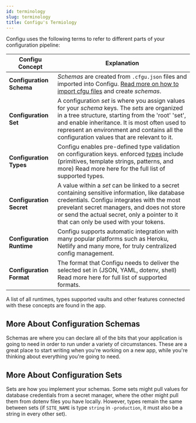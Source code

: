 ```yaml
---
id: terminology
slug: terminology
title: Configu's Termiology
---
```


Configu uses the following terms to refer to different parts of your configuration pipeline:

<div className="table-wrapper">
    <table>
        <thead>
            <tr>
                <th>Configu Concept</th>
                <th>Explanation</th>
            </tr>
        </thead>
        <tbody>
            <tr>
                <td><strong>Configuration Schema</strong></td>
                <td><i>Schemas</i> are created from <code>.cfgu.json</code> files and imported into Configu. <a href="/schemas">Read more on how to import cfgu files</a> and create <i>schemas</i>.</td>
            </tr>
            <tr>
                <td><strong>Configuration Set</strong></td>
                <td>A configuration <i>set</i> is where you assign values for your <i>schema</i> keys. The <i>sets</i> are organized in a tree structure, starting from the 'root' 'set', and enable inheritance. It is most often used to represent an environment and contains all the configuration values that are relevant to it.</td>
            </tr>
            <tr>
                <td><strong>Configuration Types</strong></td>
                <td>Configu enables pre-defined type validation on configuration keys. enforced <a href="/types">types</a> include (primitives, template strings, patterns, and more) Read more here for the full list of supported types.</td>
            </tr>
            <tr>
                <td><strong>Configuration Secret</strong></td>
                <td>A value within a <i>set</i> can be linked to a secret containing sensitive information, like database credentials. Configu integrates with the most prevelant secret managers, and does not store or send the actual secret, only a pointer to it that can only be used with your tokens.</td>
            </tr>
            <tr>
                <td><strong>Configuration Runtime</strong></td>
                <td>Configu supports automatic integration with many popular platforms such as Heroku, Netlify and many more, for truly centralized config management.</td>
            </tr>
            <tr>
                <td><strong>Configuration Format</strong></td>
                <td>The format that Configu needs to deliver the selected set in (JSON, YAML, dotenv, shell) Read more here for full list of supported formats.</td>
            </tr>
        </tbody>
    </table>
</div>

A list of all runtimes, types supported vaults and other features connected with these concepts are found in the app. 

## More About Configuration Schemas

Schemas are where you can declare all of the bits that your application is going to need in order to run 
under a variety of circumstances. These are a great place to start writing when you're working on a new 
app, while you're thinking about everything you're going to need.

## More About Configuration Sets

Sets are how you implement your schemas. Some sets might pull values for database credentials from a
secret manager, where the other might pull them from dotenv files you have locally. However, types remain the
same between sets (if `SITE_NAME` is type `string` in `-production`, it must also be a string in every
other set).